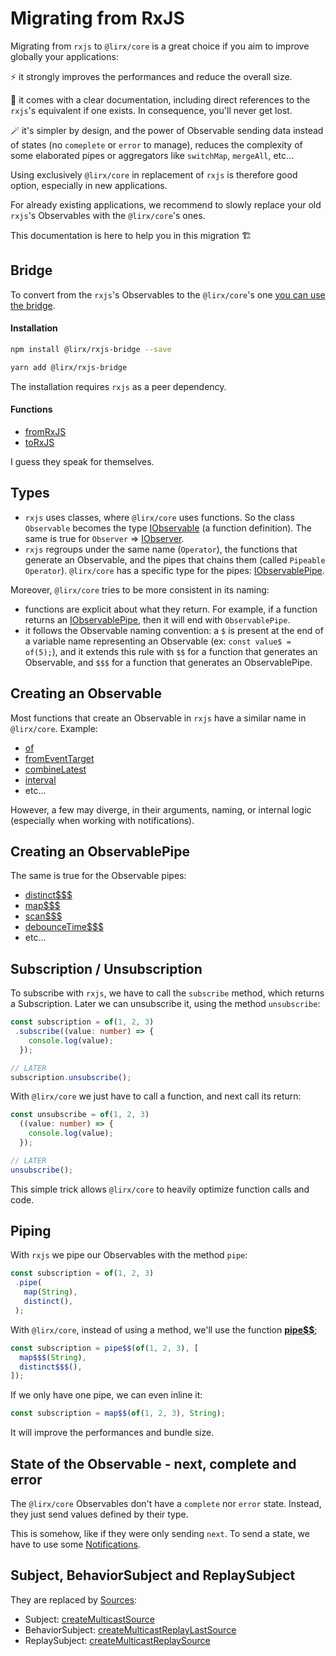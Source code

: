 # Migrating from RxJS

Migrating from `rxjs` to `@lirx/core` is a great choice if you aim to improve globally your applications:

⚡ it strongly improves the performances and reduce the overall size.

📑 it comes with a clear documentation, including direct references to the `rxjs`'s equivalent if one exists.
In consequence, you'll never get lost.

🪄 it's simpler by design, and the power of Observable sending data instead of states (no `comeplete` or `error` to manage),
reduces the complexity of some elaborated pipes or aggregators like `switchMap`, `mergeAll`, etc...

Using exclusively `@lirx/core` in replacement of `rxjs` is therefore good option,
especially in new applications.

For already existing applications, we recommend to slowly replace your old `rxjs`'s Observables with the `@lirx/core`'s ones.

This documentation is here to help you in this migration 🏗️

## Bridge

To convert from the `rxjs`'s Observables to the `@lirx/core`'s one [you can use the bridge](https://github.com/lirx-js/rxjs-bridge).

#### Installation


<Tabs groupId="package-managers">
  <TabItem value="npm" label="npm">

```bash
npm install @lirx/rxjs-bridge --save
```

  </TabItem>
  <TabItem value="yarn" label="Yarn">

```bash
yarn add @lirx/rxjs-bridge
```

  </TabItem>
</Tabs>

The installation requires `rxjs` as a peer dependency.

#### Functions

- [fromRxJS](/docs/reference/from-rxjs/)
- [toRxJS](/docs/reference/to-rxjs/)

I guess they speak for themselves.

## Types

- `rxjs` uses classes, where `@lirx/core` uses functions.
So the class `Observable` becomes the type [IObservable](/docs/reference/observable/) (a function definition).
The same is true for `Observer` => [IObserver](/docs/reference/observer/).
- `rxjs` regroups under the same name (`Operator`), the functions that generate an Observable, and the pipes that chains them
(called `Pipeable Operator`). `@lirx/core` has a specific type for the pipes: [IObservablePipe](/docs/reference/observable-pipe/).

Moreover, `@lirx/core` tries to be more consistent in its naming:

- functions are explicit about what they return. For example, if a function returns an [IObservablePipe](/docs/reference/observable-pipe/), then it will end with `ObservablePipe`.
- it follows the Observable naming convention: a `$` is present at the end of a variable name representing an Observable (ex: `const value$ = of(5);`),
and it extends this rule with `$$` for a function that generates an Observable, and `$$$` for a function that generates an ObservablePipe.

## Creating an Observable

Most functions that create an Observable in `rxjs` have a similar name in `@lirx/core`. Example:

- [of](/docs/reference/of/)
- [fromEventTarget](/docs/reference/from-event-target/)
- [combineLatest](/docs/reference/combine-latest/)
- [interval](/docs/reference/interval/)
- etc...

However, a few may diverge, in their arguments, naming, or internal logic (especially when working with notifications).


## Creating an ObservablePipe

The same is true for the Observable pipes:

- [distinct$$$](/docs/reference/distinct-observable-pipe/)
- [map$$$](/docs/reference/map-observable-pipe/)
- [scan$$$](/docs/reference/scan-observable-pipe/)
- [debounceTime$$$](/docs/reference/debounce-time-observable-pipe/)
- etc...


## Subscription / Unsubscription


To subscribe with `rxjs`, we have to call the `subscribe` method, which returns a Subscription.
Later we can unsubscribe it, using the method `unsubscribe`:

```ts
const subscription = of(1, 2, 3)
 .subscribe((value: number) => {
    console.log(value);
  });

// LATER
subscription.unsubscribe();
```

With `@lirx/core` we just have to call a function, and next call its return:


```ts
const unsubscribe = of(1, 2, 3)
  ((value: number) => {
    console.log(value);
  });

// LATER
unsubscribe();
```

This simple trick allows `@lirx/core` to heavily optimize function calls and code.

## Piping

With `rxjs` we pipe our Observables with the method `pipe`:

```ts
const subscription = of(1, 2, 3)
 .pipe(
   map(String),
   distinct(),
 );
```

With `@lirx/core`, instead of using a method, we'll use the function **[pipe$$](/docs/reference/pipe-observable/)**;

```ts
const subscription = pipe$$(of(1, 2, 3), [
  map$$$(String),
  distinct$$$(),
]);
```

If we only have one pipe, we can even inline it:

```ts
const subscription = map$$(of(1, 2, 3), String);
```

It will improve the performances and bundle size.

## State of the Observable - next, complete and error

The `@lirx/core` Observables don't have a `complete` nor `error` state. Instead, they just send values defined by their type.

This is somehow, like if they were only sending `next`. To send a state, we have to use some [Notifications](/docs/documentation/getting-started/what-is-a-notification/).

## Subject, BehaviorSubject and ReplaySubject

They are replaced by [Sources](/docs/documentation/getting-started/what-is-a-source/):

- Subject: [createMulticastSource](/docs/reference/create-multicast-source/)
- BehaviorSubject: [createMulticastReplayLastSource](/docs/reference/create-multicast-replay-last-source/)
- ReplaySubject: [createMulticastReplaySource](/docs/reference/create-multicast-replay-source/)
